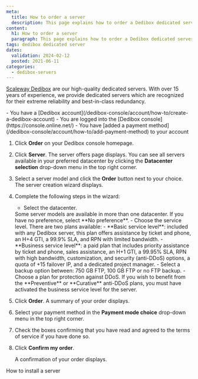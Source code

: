 ```yaml
---
meta:
  title: How to order a server
  description: This page explains how to order a Dedibox dedicated server
content:
  h1: How to order a server
  paragraph: This page explains how to order a Dedibox dedicated server
tags: dedibox dedicated server 
dates:
  validation: 2024-02-12
  posted: 2021-06-11
categories:
  - dedibox-servers
---
```


[Scaleway Dedibox](https://www.scaleway.com/en/dedibox/) are our high-quality dedicated servers. With over 15 years of experience, we provide dedicated servers which are recognized for their extreme reliability and best-in-class redundancy.

<Message type="requirement">
  - You have a [Dedibox account](/dedibox-console/account/how-to/create-a-dedibox-account)
  - You are logged into the [Dedibox console](https://console.online.net/)
  - You have [added a payment method](/dedibox-console/account/how-to/add-payment-method) to your account
</Message>

1. Click **Order** on your Dedibox console homepage.
2. Click **Server**. The server offers page displays.
    <Message type="note">
      You can see all servers available in your preferred datacenter by clicking the **Datacenter selection** drop-down menu in the top right corner.
    </Message>
3. Select a server model and click the **Order** button next to your choice. The server creation wizard displays.
4. Complete the following steps in the wizard:
    - Select the datacenter.
    <Message type="tip">
      Some server models are available in more than one datacenter. If you have no preference, select **No preference**.
    </Message>
    - Choose the service level. There are two plans available:
      - **Basic service level**: included with any Dedibox server, this plan offers assistance by ticket and phone, an H+4 GTI, a 99.9% SLA, and RPN with limited bandwidth.
      - **Business service level**: a paid plan that includes priority assistance by ticket and phone, sales assistance, an H+1 GTI, a 99.95% SLA, RPN with high bandwidth, customization, and security (anti-DDoS) options, a quota of +15 failover IP, and a dedicated project manager.
    - Select a backup option between: 750 GB FTP, 100 GB FTP or no FTP backup.
    - Choose a plan for protection against DDoS.
    <Message type="note">
      If you wish to benefit from the **Preventive** or **Curative** anti-DDoS plans, you must have activated the business service level for the server.
    </Message>  
5. Click **Order**. A summary of your order displays.
6. Select your payment method in the **Payment mode choice** drop-down menu in the top right corner.
7. Check the boxes confirming that you have read and agreed to the terms of service if you have done so.
8. Click **Confirm my order**.

    A confirmation of your order displays.


<Navigation title="See also">
  <NextButton to="/dedibox/dedicated-servers/how-to/install-a-server/">How to install a server</NextButton>
</Navigation>